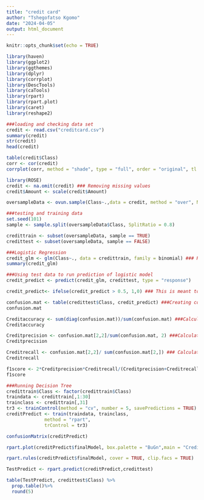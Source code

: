 ```yaml
---
title: "credit card"
author: "Tshegofatso Kgomo"
date: "2024-04-05"
output: html_document
---
```


```r
knitr::opts_chunk$set(echo = TRUE)
```

```r
library(haven)
library(ggplot2)
library(ggthemes)
library(dplyr)
library(corrplot)
library(DescTools)
library(caTools)
library(rpart)
library(rpart.plot) 
library(caret)
library(reshape2)
```


```r
###loading and checking data set
credit <- read.csv("creditcard.csv")
summary(credit)
str(credit)
head(credit)
```


```r
table(credit$Class)
corr <- cor(credit)
corrplot(corr, method = "shade", type = "full", order = "original", tl.cex = 0.7, diag = FALSE, col = colorRampPalette(c("blue", "white", "turquoise", "yellow", "purple"))(10), adrect = 8, cl.cex = 0.7, number.cex = digits)
```


```r
library(ROSE)
credit <- na.omit(credit) ### Removing missing values
credit$Amount <- scale(credit$Amount) 

oversampleData <- ovun.sample(Class~.,data = credit, method = "over", N= nrow(credit), seed = 102)$data ###Handling imbalance and Oversampling
```


```r
###testing and training data
set.seed(101)
sample <- sample.split(oversampleData$Class, SplitRatio = 0.8)

credittrain <- subset(oversampleData, sample == TRUE)
credittest <- subset(oversampleData, sample == FALSE)
```


```r
###Logistic Regression
credit_glm <- glm(Class~., data = credittrain, family = binomial) ### Running a logistic regression model
summary(credit_glm)
```


```r
###Using test data to run prediction of logistic model
credit_predict <- predict(credit_glm, credittest, type = "response")

credit_predict<- ifelse(credit_predict > 0.5, 1,0) ### This is meant to change probabilities to binary

confusion.mat <- table(credittest$Class, credit_predict) ###Creating confusion matrix
confusion.mat

Creditaccuracy <- sum(diag(confusion.mat))/sum(confusion.mat) ###Calculating accuracy
Creditaccuracy

Creditprecision <- confusion.mat[2,2]/sum(confusion.mat, 2) ###Calculating Precision
Creditprecision

Creditrecall <- confusion.mat[2,2]/ sum(confusion.mat[2,]) ### Calculating recall
Creditrecall

f1score <- 2*Creditprecision*Creditrecall/(Creditprecision+Creditrecall)### Calculating F1 score
f1score
```


```r
###Running Decision Tree
credittrain$Class <- factor(credittrain$Class)
traindata <- credittrain[,1:30]
trainclass <- credittrain[,31]
tr3 <- trainControl(method = "cv", number = 5, savePredictions = TRUE)
creditPredict <- train(traindata, trainclass,
              method = "rpart",
              trControl = tr3)

confusionMatrix(creditPredict)

rpart.plot(creditPredict$finalModel, box.palette = "BuGn",main = "Credit Card Fraud", extra = 101)

rpart.rules(creditPredict$finalModel, cover = TRUE, clip.facs = TRUE)

TestPredict <- rpart.predict(creditPredict,credittest)

table(TestPredict, credittest$Class) %>%
  prop.table()%>%
  round(5)
```


